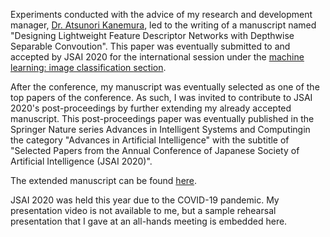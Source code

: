 
Experiments conducted with the advice of my research and development manager, [Dr. Atsunori Kanemura](https://sites.google.com/site/atsukan82/), led to the writing of a manuscript named "Designing Lightweight Feature Descriptor Networks with Depthwise Separable Convoution". This paper was eventually submitted to and accepted by JSAI 2020 for the international session under the [machine learning: image classification section](https://confit.atlas.jp/guide/event/jsai2020/session/2K01-05/advanced). 

After the conference, my manuscript was eventually selected as one of the top papers of the conference. As such, I was invited to contribute to JSAI 2020's post-proceedings by further extending my already accepted manuscript. This post-proceedings paper was eventually published in the Springer Nature series Advances in Intelligent Systems and Computingin the category "Advances in Artificial Intelligence" with the subtitle of "Selected Papers from the Annual Conference of Japanese Society of Artificial Intelligence (JSAI 2020)".

The extended manuscript can be found [here](https://github.com/kudou-reira/portfolio/blob/master/src/portfolio_images/publications/final/images/Yeo_Feature_Descriptors_Extended_JSAI2020_Proceedings.pdf).

JSAI 2020 was held this year due to the COVID-19 pandemic. My presentation video is not available to me, but a sample rehearsal presentation that I gave at an all-hands meeting is embedded here.

<ReactPlayer 
    url={videoURL} 
    controls={true}    
/>